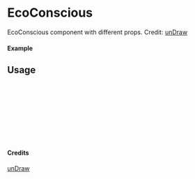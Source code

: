 
<Meta of={EcoConscious} title="unDraw/EcoConscious" />

# EcoConscious

EcoConscious component with different props.
Credit: [unDraw](https://undraw.co/illustrations)

#### Example

<Canvas of={EcoConscious.Primary} />

## Usage

```ts
import { EcoConscious } from "yadl-ui";

const Example = () => {
  return (
      <EcoConscious />
  );
};

export default Example;
```

#### Credits
[unDraw](https://undraw.co/illustrations)
